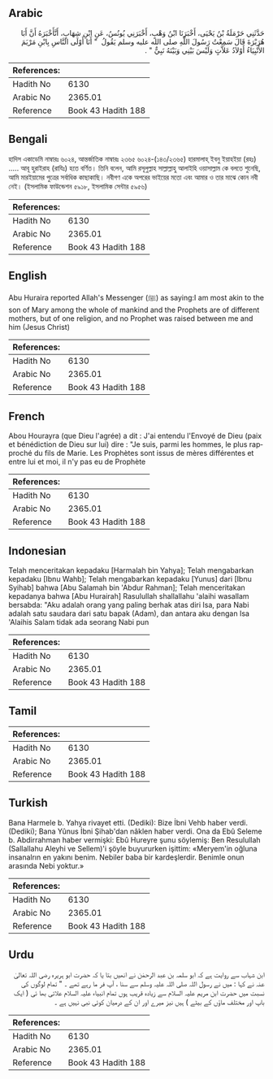 ## Arabic


<div dir="rtl" lang="ar" style={{fontSize:'larger',backgroundColor:'#f8f9fa',padding:20}}>
حَدَّثَنِي حَرْمَلَةُ بْنُ يَحْيَى، أَخْبَرَنَا ابْنُ وَهْبٍ، أَخْبَرَنِي يُونُسُ، عَنِ ابْنِ شِهَابٍ، أَنَّأَخْبَرَهُ أَنَّ أَبَا هُرَيْرَةَ قَالَ سَمِعْتُ رَسُولَ اللَّهِ صلى الله عليه وسلم يَقُولُ ‏ "‏ أَنَا أَوْلَى النَّاسِ بِابْنِ مَرْيَمَ الأَنْبِيَاءُ أَوْلاَدُ عَلاَّتٍ وَلَيْسَ بَيْنِي وَبَيْنَهُ نَبِيٌّ ‏"‏ ‏.‏
</div>
<div style={{backgroundColor:'#f8f9fa',padding:20, marginBottom: 10}}><table> <thead> <tr> <th>References:</th> <th></th> </tr> </thead> <tbody><tr><td>Hadith No</td><td>6130</td></tr><tr><td>Arabic No</td><td>2365.01</td></tr><tr><td>Reference</td><td>Book 43 Hadith 188</td></tr></tbody></table></div>

## Bengali


<div dir="ltr" lang="bn" style={{fontSize:'larger',backgroundColor:'#f8f9fa',padding:20}}>
হাদিস একাডেমি নাম্বারঃ ৬০২৪, আন্তর্জাতিক নাম্বারঃ ২৩৬৫ ৬০২৪-(১৪৩/২৩৬৫) হারমালাহ্ ইবনু ইয়াহইয়া (রহঃ) ..... আবূ হুরাইরাহ (রাযিঃ) হতে বর্ণিত। তিনি বলেন, আমি রসূলুল্লাহ সাল্লাল্লাহু আলাইহি ওয়াসাল্লাম কে বলতে শুনেছি, আমি মারইয়ামের পুত্রের সর্বাধিক কাছাকাছি। নবীগণ একে অপরের ভাইয়ের মতো এবং আমার ও তার মাঝে কোন নবী নেই। (ইসলামিক ফাউন্ডেশন ৫৯১৮, ইসলামিক সেন্টার ৫৯৫৬)
</div>
<div style={{backgroundColor:'#f8f9fa',padding:20, marginBottom: 10}}><table> <thead> <tr> <th>References:</th> <th></th> </tr> </thead> <tbody><tr><td>Hadith No</td><td>6130</td></tr><tr><td>Arabic No</td><td>2365.01</td></tr><tr><td>Reference</td><td>Book 43 Hadith 188</td></tr></tbody></table></div>

## English


<div dir="ltr" lang="en" style={{fontSize:'larger',backgroundColor:'#f8f9fa',padding:20}}>
Abu Huraira reported Allah's Messenger (ﷺ) as saying:I am most akin to the son of Mary among the whole of mankind and the Prophets are of different mothers, but of one religion, and no Prophet was raised between me and him (Jesus Christ)
</div>
<div style={{backgroundColor:'#f8f9fa',padding:20, marginBottom: 10}}><table> <thead> <tr> <th>References:</th> <th></th> </tr> </thead> <tbody><tr><td>Hadith No</td><td>6130</td></tr><tr><td>Arabic No</td><td>2365.01</td></tr><tr><td>Reference</td><td>Book 43 Hadith 188</td></tr></tbody></table></div>

## French


<div dir="ltr" lang="fr" style={{fontSize:'larger',backgroundColor:'#f8f9fa',padding:20}}>
Abou Hourayra (que Dieu l'agrée) a dit : J'ai entendu l'Envoyé de Dieu (paix et bénédiction de Dieu sur lui) dire : "Je suis, parmi les hommes, le plus rapproché du fils de Marie. Les Prophètes sont issus de mères différentes et entre lui et moi, il n'y pas eu de Prophète
</div>
<div style={{backgroundColor:'#f8f9fa',padding:20, marginBottom: 10}}><table> <thead> <tr> <th>References:</th> <th></th> </tr> </thead> <tbody><tr><td>Hadith No</td><td>6130</td></tr><tr><td>Arabic No</td><td>2365.01</td></tr><tr><td>Reference</td><td>Book 43 Hadith 188</td></tr></tbody></table></div>

## Indonesian


<div dir="ltr" lang="id" style={{fontSize:'larger',backgroundColor:'#f8f9fa',padding:20}}>
Telah menceritakan kepadaku [Harmalah bin Yahya]; Telah mengabarkan kepadaku [Ibnu Wahb]; Telah mengabarkan kepadaku [Yunus] dari [Ibnu Syihab] bahwa [Abu Salamah bin 'Abdur Rahman]; Telah menceritakan kepadanya bahwa [Abu Hurairah] Rasulullah shallallahu 'alaihi wasallam bersabda: "Aku adalah orang yang paling berhak atas diri Isa, para Nabi adalah satu saudara dari satu bapak (Adam), dan antara aku dengan Isa 'Alaihis Salam tidak ada seorang Nabi pun
</div>
<div style={{backgroundColor:'#f8f9fa',padding:20, marginBottom: 10}}><table> <thead> <tr> <th>References:</th> <th></th> </tr> </thead> <tbody><tr><td>Hadith No</td><td>6130</td></tr><tr><td>Arabic No</td><td>2365.01</td></tr><tr><td>Reference</td><td>Book 43 Hadith 188</td></tr></tbody></table></div>

## Tamil


<div dir="ltr" lang="ta" style={{fontSize:'larger',backgroundColor:'#f8f9fa',padding:20}}>

</div>
<div style={{backgroundColor:'#f8f9fa',padding:20, marginBottom: 10}}><table> <thead> <tr> <th>References:</th> <th></th> </tr> </thead> <tbody><tr><td>Hadith No</td><td>6130</td></tr><tr><td>Arabic No</td><td>2365.01</td></tr><tr><td>Reference</td><td>Book 43 Hadith 188</td></tr></tbody></table></div>

## Turkish


<div dir="ltr" lang="tr" style={{fontSize:'larger',backgroundColor:'#f8f9fa',padding:20}}>
Bana Harmele b. Yahya rivayet etti. (Dediki): Bize İbni Vehb haber verdi. (Dediki); Bana Yûnus İbni Şihab'dan nâklen haber verdi. Ona da Ebû Seleme b. Abdirrahman haber vermişki: Ebû Hureyre şunu söylemiş: Ben Resulullah (Sallallahu Aleyhi ve Sellem)'i şöyle buyururken işittim: «Meryem'in oğluna insanalrın en yakını benim. Nebiler baba bir kardeşlerdir. Benimle onun arasında Nebi yoktur.»
</div>
<div style={{backgroundColor:'#f8f9fa',padding:20, marginBottom: 10}}><table> <thead> <tr> <th>References:</th> <th></th> </tr> </thead> <tbody><tr><td>Hadith No</td><td>6130</td></tr><tr><td>Arabic No</td><td>2365.01</td></tr><tr><td>Reference</td><td>Book 43 Hadith 188</td></tr></tbody></table></div>

## Urdu


<div dir="rtl" lang="ur" style={{fontSize:'larger',backgroundColor:'#f8f9fa',padding:20}}>
ابن شہاب سے روایت ہے کہ ابو سلمہ بن عبد الرحمٰن نے انھیں بتا یا کہ حضرت ابو ہریرہ رضی اللہ تعالیٰ عنہ نے کہا : میں نے رسول اللہ صلی اللہ علیہ وسلم سے سنا ، آپ فر ما رہے تھے ۔ " تمام لوگوں کی نسبت میں حضرت ابن مریم علیہ السلام سے زیادہ قریب ہوں تمام انبیاء علیہ السلام علاتی بھا ئی ( ایک باپ اور مختلف ماؤں کے بیٹے ) ہیں نیز میرے اور ان کے درمیان کوئی نبی نہیں ہے ۔
</div>
<div style={{backgroundColor:'#f8f9fa',padding:20, marginBottom: 10}}><table> <thead> <tr> <th>References:</th> <th></th> </tr> </thead> <tbody><tr><td>Hadith No</td><td>6130</td></tr><tr><td>Arabic No</td><td>2365.01</td></tr><tr><td>Reference</td><td>Book 43 Hadith 188</td></tr></tbody></table></div>